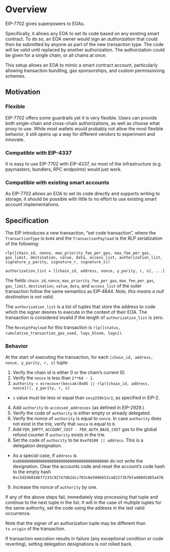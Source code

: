 # Overview

EIP-7702 gives superpowers to EOAs.

Specifically, it allows any EOA to set its code based on any existing smart contract. To do so, an EOA owner would sign an _authorization_ that could then be submitted by anyone as part of the new transaction type. The code will be valid until replaced by another authorization. The authorization could be given for a single chain, or all chains at once.

This setup allows an EOA to mimic a smart contract account, particularly allowing transaction bundling, gas sponsorships, and custom permissioning schemes.

## Motivation

### Flexible

EIP-7702 offers some guardrails yet it is very flexible. Users can provide both single-chain and cross-chain authorizations, as well as choose what proxy to use. While most wallets would probably not allow the most flexible behavior, it still opens up a way for different vendors to experiment and innovate.

### Compatible with EIP-4337

It is easy to use EIP-7702 with EIP-4337, so most of the infrastructure (e.g. paymasters, bundlers, RPC endpoints) would just work.

### Compatible with existing smart accounts

As EIP-7702 allows an EOA to set its code directly and supports writing to storage, it should be possible with little to no effort to use existing smart account implementations.

## Specification

The EIP introduces a new transaction, “set code transaction”, where the `TransactionType` is `0x04` and the `TransactionPayload` is the RLP serialization of the following:

```
rlp([chain_id, nonce, max_priority_fee_per_gas, max_fee_per_gas, gas_limit, destination, value, data, access_list, authorization_list, signature_y_parity, signature_r, signature_s])

authorization_list = [[chain_id, address, nonce, y_parity, r, s], ...]
```

The fields `chain_id`, `nonce`, `max_priority_fee_per_gas`, `max_fee_per_gas`, `gas_limit`, `destination`, `value`, `data`, and `access_list` of the outer transaction follow the same semantics as EIP-4844. *Note, this means a null destination is not valid*.

The `authorization_list` is a list of tuples that store the address to code which the signer desires to execute in the context of their EOA. The transaction is considered invalid if the length of `authorization_list` is zero.

The `ReceiptPayload` for this transaction is `rlp([status, cumulative_transaction_gas_used, logs_bloom, logs])`.

### Behavior

At the start of executing the transaction, for each `[chain_id, address, nonce, y_parity, r, s]` tuple:

1. Verify the chain id is either 0 or the chain’s current ID.
2. Verify the `nonce` is less than `2**64 - 1`.
3. `authority = ecrecover(keccak(0x05 || rlp([chain_id, address, nonce])), y_parity, r, s)`
  * `s` value must be less or equal than `secp256k1n/2`, as specified in EIP-2.
4. Add `authority` to `accessed_addresses` (as defined in EIP-2929.)
5. Verify the code of `authority` is either empty or already delegated.
6. Verify the nonce of `authority` is equal to `nonce`. In case `authority` does not exist in the trie, verify that `nonce` is equal to `0`.
7. Add `PER_EMPTY_ACCOUNT_COST - PER_AUTH_BASE_COST` gas to the global refund counter if `authority` exists in the trie.
8. Set the code of `authority` to be `0xef0100 || address`. This is a delegation designation.
  * As a special case, if `address` is `0x0000000000000000000000000000000000000000` do not write the designation. Clear the accounts code and reset the account’s code hash to the empty hash `0xc5d2460186f7233c927e7db2dcc703c0e500b653ca82273b7bfad8045d85a470`.
9. Increase the nonce of `authority` by one.

If any of the above steps fail, immediately stop processing that tuple and continue to the next tuple in the list. It will in the case of multiple tuples for the same authority, set the code using the address in the last valid occurrence.

Note that the signer of an authorization tuple may be different than `tx.origin` of the transaction.

If transaction execution results in failure (any exceptional condition or code reverting), setting delegation designations is *not* rolled back.
